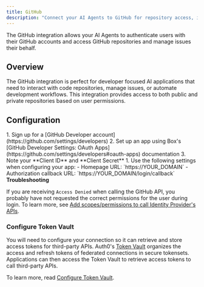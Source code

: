 ```yaml
---
title: GitHub
description: "Connect your AI Agents to GitHub for repository access, issue management, and developer workflows."
---
```



The GitHub integration allows your AI Agents to authenticate users with their GitHub accounts and access GitHub repositories and manage issues their behalf.

## Overview

The GitHub integration is perfect for developer focused AI applications that need to interact with code repositories, manage issues, or automate development workflows. This integration provides access to both public and private repositories based on user permissions.

## Configuration

<Steps>
  <Step title="Set up app in Github">
    1. Sign up for a [GitHub Developer account](https://github.com/settings/developers)
    2. Set up an app using Box's [GitHub Developer Settings: OAuth Apps](https://github.com/settings/developers#oauth-apps) documentation
    3. Note your **Client ID** and **Client Secret**
  </Step>
  <Step title="Configure for Auth0">
    1. Use the following settings when configuring your app:
      - Homepage URL: `https://YOUR_DOMAIN`
      - Authorization callback URL: `https://YOUR_DOMAIN/login/callback`
  </Step>
</Steps>

<Auth0DomainInfo />

<Warning>
<b>Troubleshooting</b>

If you are receiving `Access Denied` when calling the GitHub API, you probably have not requested the correct permissions for the user during login. To learn more, see [Add scopes/permissions to call Identity Provider's APIs](https://auth0.com/docs/connections/adding-scopes-for-an-external-idp).
</Warning>

### Configure Token Vault

You will need to configure your connection so it can retrieve and store access tokens for third-party APIs. Auth0's [Token Vault](https://auth0.com/docs/secure/tokens/token-vault) organizes the access and refresh tokens of federated connections in secure tokensets. Applications can then access the Token Vault to retrieve access tokens to call third-party APIs.

To learn more, read [Configure Token Vault](https://auth0.com/docs/secure/tokens/token-vault/configure-token-vault).
